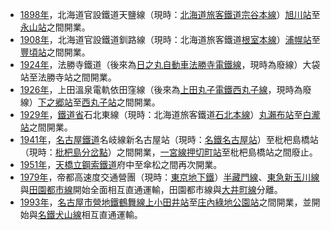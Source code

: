 *[[1898年|1898年]]，北海道官設鐵道天鹽線（現時：[[北海道旅客鐵道|北海道旅客鐵道]][[宗谷本線|宗谷本線]]）[[旭川站|旭川站]]至[[永山站|永山站]]之間開業。
*[[1908年|1908年]]，北海道官設鐵道釧路線（現時：北海道旅客鐵道[[根室本線|根室本線]]）[[浦幌站|浦幌站]]至[[豐頃站|豐頃站]]之間開業。
*[[1924年|1924年]]，法勝寺鐵道（後來為[[日之丸自動車|日之丸自動車]][[法勝寺電鐵線|法勝寺電鐵線]]，現時為廢線）大袋站至法勝寺站之間開業。
*[[1926年|1926年]]，上田溫泉電軌依田窪線（後來為[[上田丸子電鐵|上田丸子電鐵]][[西丸子線|西丸子線]]，現時為廢線）[[下之郷站|下之郷站]]至[[西丸子站|西丸子站]]之間開業。
*[[1929年|1929年]]，[[鐵道省_(日本)|鐵道省]]石北東線（現時：北海道旅客鐵道[[石北本線|石北本線]]）[[丸瀨布站|丸瀨布站]]至[[白瀧站|白瀧站]]之間開業。
*[[1941年|1941年]]，[[名古屋鐵道|名古屋鐵道]]名岐線新名古屋站（現時：[[名鐵名古屋站|名鐵名古屋站]]）至枇杷島橋站（現時：[[枇杷島分岔點|枇杷島分岔點]]）之間開業，[[一宮線|一宮線]][[押切町站|押切町站]]至枇杷島橋站之間廢止。
*[[1951年|1951年]]，[[天橋立鋼索鐵道|天橋立鋼索鐵道]]府中至傘松之間再次開業。
*[[1979年|1979年]]，帝都高速度交通營團（現時：[[東京地下鐵|東京地下鐵]]）[[半藏門線|半藏門線]]、[[新玉川線|東急新玉川線]]與[[田園都市線|田園都市線]]開始全面相互直通運輸，田園都市線與[[大井町線|大井町線]]分離。
*[[1993年|1993年]]，[[名古屋市營地鐵|名古屋市營地鐵]][[鶴舞線|鶴舞線]][[上小田井站|上小田井站]]至[[庄內綠地公園站|庄內綠地公園站]]之間開業，並開始與[[犬山線|名鐵犬山線]]相互直通運輸。